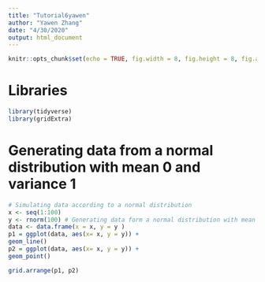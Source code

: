 ```yaml
---
title: "Tutorial6yawen"
author: "Yawen Zhang"
date: "4/30/2020"
output: html_document
---
```


```r
knitr::opts_chunk$set(echo = TRUE, fig.width = 8, fig.height = 8, fig.alig = "center")
```

# Libraries
```r
library(tidyverse)
library(gridExtra)
```

# Generating data from a normal distribution with mean 0 and variance 1

```r
# Simulating data according to a normal distribution
x <- seq(1:100)
y <- rnorm(100) # Generating data form a normal distribution with mean 0 and variance 1
data <- data.frame(x = x, y = y )
p1 = ggplot(data, aes(x= x, y = y)) +
geom_line()
p2 = ggplot(data, aes(x= x, y = y)) +
geom_point() 

grid.arrange(p1, p2)
```

